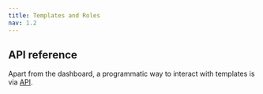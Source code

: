 ```yaml
---
title: Templates and Roles
nav: 1.2
---
```


<Content alias="templatesAndRoles" />

## API reference

Apart from the dashboard, a programmatic way to interact with templates is via [API](/server-side/v2/foundation/templates-and-roles#api-reference).

